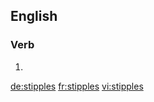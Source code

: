 
==English==

===Verb===
{{head|en}}

# {{en-third-person singular of|stipple}}

[[de:stipples]]
[[fr:stipples]]
[[vi:stipples]]